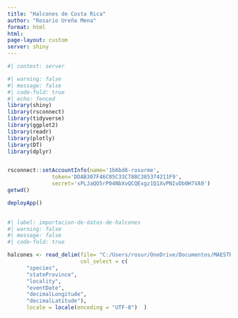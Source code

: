 ```yaml
---
title: "Halcones de Costa Rica"
author: "Rosario Ureña Mena"
format: html
html:
page-layout: custom
server: shiny
---
```

```r
#| context: server
```

```r
#| warning: false
#| message: false
#| code-fold: true
#| echo: fenced
library(shiny)
library(rsconnect)
library(tidyverse)
library(ggplot2)
library(readr)
library(plotly)
library(DT)
library(dplyr)


rsconnect::setAccountInfo(name='1b6bd6-rosurme',
			  token='DDAB307F46C05C33C788C385374211F9',
			  secret='sPLJaQO5rP04NbXvQCQExgz1Q1XvPNIvDb0H7VA9')
getwd()

deployApp()
                     
```

```r
#| label: importacion-de-datos-de-halcones
#| warning: false
#| message: false
#| code-fold: true

halcones <- read_delim(file= "C:/Users/rosur/OneDrive/Documentos/MAESTRIA GIRH/CURSO PROGRAMACIÓN/TRABAJO FINAL/Datos/Halcon.csv",
                       col_select = c(
      "species",
      "stateProvince",
      "locality",
      "eventDate",
      "decimalLongitude",
      "decimalLatitude"),
      locale = locale(encoding = "UTF-8")  )
```


